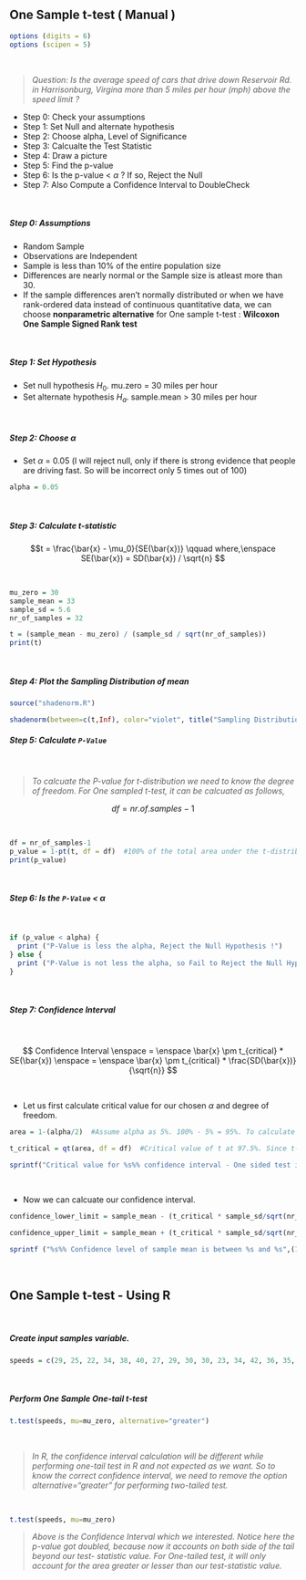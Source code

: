 ## One Sample t-test ( Manual )

```r
options (digits = 6)
options (scipen = 5)
```


&nbsp;

>*Question: Is the average speed of cars that drive down Reservoir Rd. in* 
>*Harrisonburg, Virgina more than 5 miles per hour (mph) above the speed limit ?* 

- Step 0: Check your assumptions
- Step 1: Set Null and alternate hypothesis
- Step 2: Choose alpha, Level of Significance
- Step 3: Calcualte the Test Statistic
- Step 4: Draw a picture
- Step 5: Find the p-value
- Step 6: Is the p-value < $\alpha$ ? If so, Reject the Null
- Step 7: Also Compute a Confidence Interval to DoubleCheck

&nbsp;

##### Step 0: Assumptions
- Random Sample
- Observations are Independent
- Sample is less than 10% of the entire population size
- Differences are nearly normal or the Sample size is atleast more than 30. 
- If the sample differences aren't normally distributed or when we have rank-ordered data instead of continuous quantitative data, we can choose **nonparametric alternative** for One sample t-test : **Wilcoxon One Sample Signed Rank test**

&nbsp;

##### **Step 1**: Set Hypothesis
- Set null hypothesis $H_0$. mu.zero = 30 miles per hour
- Set alternate hypothesis $H_a$. sample.mean > 30 miles per hour 

&nbsp;

##### **Step 2**: Choose $\alpha$
- Set $\alpha$ = 0.05 (I will reject null, only if there is strong evidence that people are driving fast. So will be incorrect only 5 times out of 100)

```r
alpha = 0.05

```


&nbsp;

##### **Step 3**: Calculate t-statistic

$$t = \frac{\bar{x} - \mu_0}{SE(\bar{x})} \qquad where,\enspace  SE(\bar{x}) = SD(\bar{x}) / \sqrt{n} $$

&nbsp;

```r
mu_zero = 30
sample_mean = 33
sample_sd = 5.6 
nr_of_samples = 32

t = (sample_mean - mu_zero) / (sample_sd / sqrt(nr_of_samples))
print(t)
```

&nbsp;

##### **Step 4**: Plot the Sampling Distribution of mean
```r
source("shadenorm.R")

shadenorm(between=c(t,Inf), color="violet", title("Sampling Distribution of the Mean"))

```


##### **Step 5**: Calculate `P-Value`

&nbsp;

>*To calcuate the P-value for t-distribution we need to know the degree of freedom. For One sampled t-test, it can be calcuated as follows,*

$$df = nr.of.samples - 1$$

&nbsp;

```r
df = nr_of_samples-1
p_value = 1-pt(t, df = df)  #100% of the total area under the t-distribution minus the area to the left of t-statistic. 
print(p_value)

```

&nbsp;

##### **Step 6**: Is the `P-Value` < $\alpha$

&nbsp;

```r
if (p_value < alpha) {
  print ("P-Value is less the alpha, Reject the Null Hypothesis !")
} else {
  print ("P-Value is not less the alpha, so Fail to Reject the Null Hypothesis !")
}

```

&nbsp;

##### **Step 7**: Confidence Interval

&nbsp;

$$ Confidence Interval \enspace = \enspace \bar{x} \pm t_{critical} * SE(\bar{x}) \enspace = \enspace \bar{x} \pm t_{critical} * \frac{SD(\bar{x})}{\sqrt{n}} $$

&nbsp; 

- Let us first calculate critical value for our chosen $\alpha$ and degree of freedom. 

```r
area = 1-(alpha/2)  #Assume alpha as 5%. 100% - 5% = 95%. To calculate 95% interval we need to find the area between (2.5% and 97.5%). So divide alpha/2 and subtract from 1 for arriving the upper limit value 0.975.  

t_critical = qt(area, df = df)  #Critical value of t at 97.5%. Since t-distribution is symmetric critical value at 2.5% will be same. 

sprintf("Critical value for %s%% confidence interval - One sided test is: %s",(1-alpha)*100, t_critical)

```

&nbsp;

- Now we can calcuate our confidence interval. 

```r

confidence_lower_limit = sample_mean - (t_critical * sample_sd/sqrt(nr_of_samples))

confidence_upper_limit = sample_mean + (t_critical * sample_sd/sqrt(nr_of_samples))

sprintf ("%s%% Confidence level of sample mean is between %s and %s",(1-alpha)*100, confidence_lower_limit, confidence_upper_limit)

```

&nbsp; 

## One Sample t-test - Using R

&nbsp; 

##### Create input samples variable. 

```r
speeds = c(29, 25, 22, 34, 38, 40, 27, 29, 30, 30, 23, 34, 42, 36, 35, 27, 37)
```

&nbsp; 

##### Perform One Sample One-tail t-test

```r
t.test(speeds, mu=mu_zero, alternative="greater")

```

&nbsp; 

>*In R, the confidence interval calculation will be different while performing one-tail test in R and not expected as we want. So to know the correct confidence interval, we need to remove the option alternative="greater" for performing two-tailed test.* 

&nbsp; 

```r
t.test(speeds, mu=mu_zero)
```

>*Above is the Confidence Interval which we interested.*
>*Notice here the p-value got doubled, because now it accounts on both side of the tail beyond our test- statistic value. For One-tailed test, it will only account for the area greater or lesser than our test-statistic value.* 




